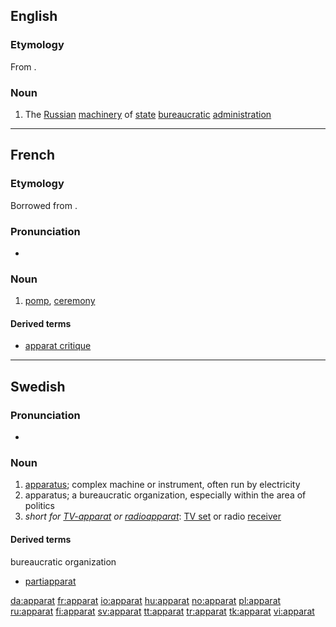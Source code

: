 ==English==

===Etymology===
From {{etyl|ru}} {{term|аппарат||apparatus, apparat|sc=Cyrl|tr=apparát}}.

===Noun===
{{en-noun|-}}

# The [[Russian]] [[machinery]] of [[state]] [[bureaucratic]] [[administration]]

----

==French==
===Etymology===
Borrowed from {{etyl|la|fr}} {{term|apparatus}}.

===Pronunciation===
*{{IPA|/apaʁa/|lang=fr}}

===Noun===
{{fr-noun|m}}

# [[pomp]], [[ceremony]]

====Derived terms====
*[[apparat critique]]

----

==Swedish==

===Pronunciation===
* {{audio|Sv-en apparat.ogg|Audio}}

===Noun===
{{infl|sv|noun|g=c}}
{{sv-noun-reg-er}}

# [[apparatus]]; complex machine or instrument, often run by electricity
# apparatus; a bureaucratic organization, especially within the area of politics
# ''short for [[TV-apparat]] or [[radioapparat]]'': [[TV set]] or radio [[receiver]]

====Derived terms====
;bureaucratic organization
* [[partiapparat]]

[[da:apparat]]
[[fr:apparat]]
[[io:apparat]]
[[hu:apparat]]
[[no:apparat]]
[[pl:apparat]]
[[ru:apparat]]
[[fi:apparat]]
[[sv:apparat]]
[[tt:apparat]]
[[tr:apparat]]
[[tk:apparat]]
[[vi:apparat]]